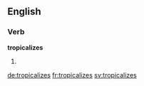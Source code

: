 
==English==

===Verb===
'''tropicalizes'''

# {{en-third-person singular of|tropicalize}}

[[de:tropicalizes]]
[[fr:tropicalizes]]
[[sv:tropicalizes]]